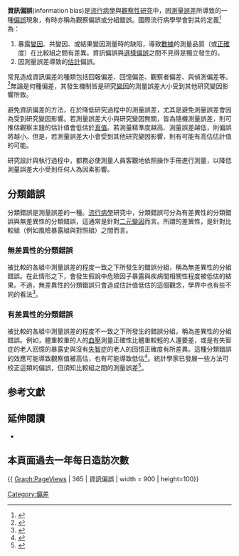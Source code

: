 {{other uses|資訊偏誤 (心理學)}}
'''資訊偏誤'''(information bias)是[[流行病学|流行病學]]與[[观察性研究|觀察性研究]]中，因[[测量误差|測量誤差]]所導致的一種[[偏差|偏誤]]現象，有時亦稱為觀察偏誤或分組錯誤。國際流行病學學會對其的定義<ref name="A dictionary of epidemiology">{{cite book|editor-last=Porta|editor-first=M.|title=A Dictionary of Epidemiology|url=https://archive.org/details/dictionaryepidem00port_336|edition=Fifth|location=New York|publisher=Oxford University Press|year=2008|page=[https://archive.org/details/dictionaryepidem00port_336/page/n154 128]|isbn=978-0-19-531449-6}}</ref>為：

# 暴露[[自变量和因变量|變因]]、共變因、或結果變因測量時的缺陷，導致[[数据|數據]]的測量品質（或[[正確|正確]]度）在比較組之間有差異。資訊偏誤與[[選樣偏誤|選樣偏誤]]之間不見得是獨立發生的。
# 因測量誤差導致的[[估計|估計]]偏誤。
常見造成資訊偏差的種類包括回報偏差、回憶偏差、觀察者偏差、與偵測偏差等。<ref>{{Cite journal|title=Bias|url=https://www.ncbi.nlm.nih.gov/pubmed/15252064|last=Delgado-Rodríguez|first=Miguel|last2=Llorca|first2=Javier|date=2004-08|journal=Journal of Epidemiology and Community Health|issue=8|doi=10.1136/jech.2003.008466|volume=58|pages=635–641|issn=0143-005X|pmc=1732856|pmid=15252064|access-date=2020-07-28|archive-date=2019-06-20|archive-url=https://web.archive.org/web/20190620082348/https://www.ncbi.nlm.nih.gov/pubmed/15252064|dead-url=no}}</ref>無論是何種偏差，其發生機制皆是研究[[變因|變因]]的測量誤差大小受到其他研究變因影響所致。

避免資訊偏差的方法，在於降低研究過程中的測量誤差，尤其是避免測量誤差會因為受到研究變因影響。若測量誤差大小與研究變因無關，皆為隨機測量誤差，則可推估觀察主題的估計值會低估於[[真值|真值]]。若測量精準度越高、測量誤差越低，則偏誤將越小。但是，若測量誤差大小會受到其他研究變因影響，則有可能有高估估計值的可能。

研究設計與執行過程中，都務必使測量人員客觀地依照操作手冊進行測量，以降低測量誤差大小受到任何人為因素影響。

== 分類錯誤 ==
分類錯誤是測量誤差的一種。[[流行病学|流行病學]]研究中，分類錯誤可分為有差異性的分類錯誤與無差異性的分類錯誤，這通常是針對[[二分法|二元變因]]而言。所謂的差異性，是針對比較組（例如風險暴露組與對照組）之間而言。

=== 無差異性的分類錯誤 ===
被比較的各組中測量誤差的程度一致之下所發生的錯誤分組，稱為無差異性的分組錯誤。在此情形之下，會發生假說中危險因子暴露與疾病間相關性程度被低估的結果。不過，無差異性的分類錯誤只會造成估計值低估的這個觀念，學界中也有些不同的看法<ref>{{Cite journal|title=Proper interpretation of non-differential misclassification effects: Expectations vs observations|first1=A. M.|last2=Greenland|first2=S.|journal=International Journal of Epidemiology|issue=3|doi=10.1093/ije/dyi060|year=2004|volume=34|pages=680–687|pmc=|pmid=15802377|last3=Maldonado|first3=G.|last4=Church|first4=T. R.|last1=Jurek}}</ref>。

=== 有差異性的分類錯誤 ===
被比較的各組中測量誤差的程度不一致之下所發生的錯誤分組，稱為差異性的分組錯誤。例如，體重較重的人的[[血壓|血壓]]測量正確性比體重較輕的人還要差，或是有失智症的老人回憶的暴露史與沒有[[失智症|失智症]]的老人的回憶正確度有所差異。這種分類錯誤的效應可能導致觀察值被高估，也有可能導致低估<ref>{{Cite journal|title=Bias due to misclassification in the estimation of relative risk|first1=K. T.|last2=Checkoway|first2=H.|journal=[[American_Journal_of_Epidemiology|American Journal of Epidemiology]]|issue=5|year=1977|volume=105|pages=488–495|pmid=871121|last3=McMichael|first3=A. J.|last4=Holbrook|first4=R. H.|last1=Copeland}}</ref>。統計學家已發展一些方法可校正這類的偏誤，但須知比較組之間的測量誤差<ref>{{Cite journal|title=Variance estimation for epidemiologic effect estimates under misclassification|url=https://archive.org/details/sim_statistics-in-medicine_1988-07_7_7/page/745|first1=S.|journal=Statistics in Medicine|issue=7|doi=10.1002/sim.4780070704|year=1988|volume=7|pages=745–757|pmc=|pmid=3043623|last1=Greenland}}</ref>。

== 参考文獻 ==
{{reflist}}

== 延伸閱讀 ==

* {{cite web|title=Information (measurement) bias|url=https://wiki.ecdc.europa.eu/fem/w/wiki/information-measurement-bias|author=Moren, Alain; Valenciano, Marta (Kitching, Aileen, ed.)|work=Field Epidemiology Manual|publisher=FEM Wiki|archiveurl=https://web.archive.org/web/20190818094715/https://wiki.ecdc.europa.eu/fem/w/wiki/information-measurement-bias|archive-date=2019-08-18|access-date=2020-07-18|dead-url=yes}}

[[Category:偏差|Category:偏差]]



== 本頁面過去一年每日造訪次數 ==
{{ Graph:PageViews | 365 | 資訊偏誤 | width = 900 | height=100}}